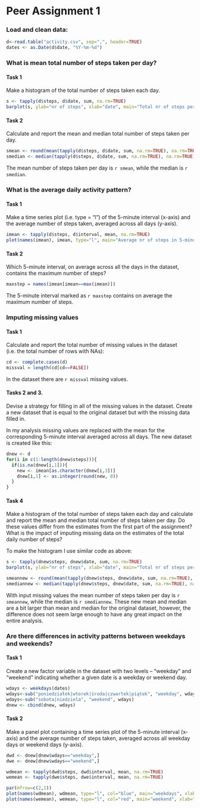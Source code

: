 Peer Assignment 1
========================================================

### Load and clean data:

```r
d<-read.table("activity.csv", sep=",", header=TRUE)
dates <- as.Date(d$date, "%Y-%m-%d")
```

### What is mean total number of steps taken per day?
#### Task 1 
Make a histogram of the total number of steps taken each day.

```r
s <- tapply(d$steps, d$date, sum, na.rm=TRUE)
barplot(s, ylab="nr of steps", xlab="date", main="Total nr of steps per day")
```

#### Task 2
Calculate and report the mean and median total number of steps taken per day.

```r
smean <- round(mean(tapply(d$steps, d$date, sum, na.rm=TRUE), na.rm=TRUE), 0)
smedian <- median(tapply(d$steps, d$date, sum, na.rm=TRUE), na.rm=TRUE)
```
The mean number of steps taken per day is `r smean`, while the median is `r smedian`.

### What is the average daily activity pattern?
#### Task 1
Make a time series plot (i.e. type = "l") of the 5-minute interval (x-axis) and the average number of steps taken, averaged across all days (y-axis).

```r
imean <- tapply(d$steps, d$interval, mean, na.rm=TRUE)
plot(names(imean), imean, type="l", main="Average nr of steps in 5-minute intervals across all days", xlab="5 minute interval", ylab="mean nr of steps")
```

#### Task 2
Which 5-minute interval, on average across all the days in the dataset, contains the maximum number of steps?

```r
maxstep = names(imean[imean==max(imean)])
```

The 5-minute interval marked as `r maxstep` contains on average the maximum number of steps.

### Imputing missing values
#### Task 1
Calculate and report the total number of missing values in the dataset (i.e. the total number of rows with NAs):

```r
cd <- complete.cases(d)
missval = length(cd[cd==FALSE])
```

In the dataset there are `r missval` missing values.

#### Tasks 2 and 3.
Devise a strategy for filling in all of the missing values in the dataset. Create a new dataset that is equal to the original dataset but with the missing data filled in.

In my analysis missing values are replaced with the mean for the corresponding 5-minute interval averaged across all days. The new dataset is created like this:

```r
dnew <- d
for(i in c(1:length(dnew$steps))){
  if(is.na(dnew[i,1])){
    new <- imean[as.character(dnew[i,3])]
    dnew[i,1] <- as.integer(round(new, 0))
  }
}
```

#### Task 4
Make a histogram of the total number of steps taken each day and calculate and report the mean and median total number of steps taken per day. Do these values differ from the estimates from the first part of the assignment? What is the impact of imputing missing data on the estimates of the total daily number of steps?

To make the histogram I use similar code as above:

```r
s <- tapply(dnew$steps, dnew$date, sum, na.rm=TRUE)
barplot(s, ylab="nr of steps", xlab="date", main="Total nr of steps per day (with input data)")
```

```r
smeannew <- round(mean(tapply(dnew$steps, dnew$date, sum, na.rm=TRUE), na.rm=TRUE), 0)
smediannew <- median(tapply(dnew$steps, dnew$date, sum, na.rm=TRUE), na.rm=TRUE)
```

With input missing values the mean number of steps taken per day is `r smeannew`, while the median is `r smediannew`. These new mean and median are a bit larger than mean and median for the original dataset, however, the difference does not seem large enough to have any great impact on the entire analysis.

### Are there differences in activity patterns between weekdays and weekends?

#### Task 1
Create a new factor variable in the dataset with two levels – “weekday” and “weekend” indicating whether a given date is a weekday or weekend day.

```r
wdays <- weekdays(dates)
wdays<-sub("poniedziałek|wtorek|środa|czwartek|piątek", "weekday", wdays)
wdays<-sub("sobota|niedziela", "weekend", wdays)
dnew <- cbind(dnew, wdays)
```

#### Task 2
Make a panel plot containing a time series plot of the 5-minute interval (x-axis) and the average number of steps taken, averaged across all weekday days or weekend days (y-axis).

```r
dwd <- dnew[dnew$wdays=="weekday",]
dwe <- dnew[dnew$wdays=="weekend",]

wdmean <- tapply(dwd$steps, dwd$interval, mean, na.rm=TRUE)
wemean <- tapply(dwe$steps, dwe$interval, mean, na.rm=TRUE)

par(mfrow=c(2,1))
plot(names(wdmean), wdmean, type="l", col="blue", main="weekdays", xlab="5 minute interval", ylab="mean nr of steps")
plot(names(wemean), wemean, type="l", col="red", main="weekend", xlab="5 minute interval", ylab="mean nr of steps")
```
